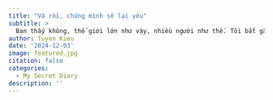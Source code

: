 ```yaml
---
title: "Và rồi, chúng mình sẽ lại yêu"
subtitle: >
  Bạn thấy không, thế giới lớn như vậy, nhiều người như thế. Tôi bắt gặp bạn, bạn trông thấy tôi, tốt đến nhường nào...
author: Tuyen Kieu
date: '2024-12-03'
image: featured.jpg
citation: false
categories:
  - My Secret Diary
description: ''
---
```


<!-- 

Hà Nội đã lạnh dẫn rồi em nhỉ. Người ta bảo first date không nên tặng quà, không làm abcxyz. Anh không biết mình nên làm gì nữa, em sẽ thích gì, a ngốc mà. Hy vọng món quá nhỏ này sẽ thay anh giúp em làm ấm trong những lúc k ở bên. A sẽ cố gắng để trở lên tốt hơn, làm một trụ cột vững chắc, để nóc nhà có thể bình an mỗi khi giông bão đến. Có gì hãy nói với anh, đâu ai tốt ngay từ đâu, chỉ là vì một ai đó ng ta sẽ thay đổi để phù hợp hơn. <3 Ngọc

::: {.callout}
## _**Như một giấc mơ**_
<p></p>

<p style="text-align:justify"></p>

:::

::: {.callout}
## _**Peace and Pika**_
<p></p>

<p style="text-align:justify"></p>

:::

::: {.callout}
## _**Một bạn giấu tên**_
<p></p>

<p style="text-align:justify"></p>

:::

::: {.callout}
## _**Sunny Sky**_
<p></p>

<p style="text-align:justify"></p>

:::

::: {.callout}
## _**Nhặng & Xù**_
<p></p>

<p style="text-align:justify"></p>

:::

::: {.callout}
## _**Sometimes...**_
<p></p>

<p style="text-align:justify">The people we like don’t like us back, and it’s painful, but there’s nothing we can do about it.</p>

<p style="text-align:justify">I know what it’s like when someone doesn’t feel the same way about you. It’s… Someone you can’t stop thinking about. It hurts. But you can’t make people like you.</p>

<p style="text-align:justify">Love isn’t about grand gestures, or the moon and the stars. It’s just dumb luck. And sometimes, you meet someone who feels the same way. And then, sometimes, you’re unlucky. But one day, you’re gonna meet someone who appreciates you for who you are. I mean, there’s seven billion people on the planet. I know one of them is gonna climb up on a moon for you.</p>

<p style="text-align:right">_- Sex Education -_</p>

:::

-->